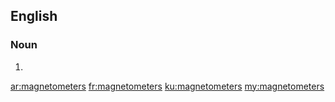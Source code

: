 ==English==

===Noun===
{{head|en|plural}}

# {{plural of|magnetometer|lang=en}}

[[ar:magnetometers]]
[[fr:magnetometers]]
[[ku:magnetometers]]
[[my:magnetometers]]
